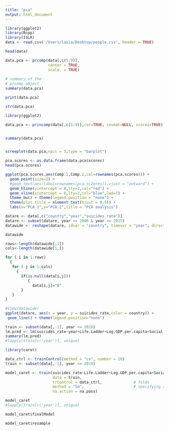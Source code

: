 ```yaml
---
title: "pca"
output: html_document
---
```


```r
library(ggplot2)
library(Rcpp)
library(ISLR)
data <- read.csv('/Users/lasia/Desktop/people.csv', header = TRUE)

head(data)
```

```r

data.pca <- prcomp(data[,c(5:9)],
                   center = TRUE,
                   scale. = TRUE)
  
# summary of the 
# prcomp object
summary(data.pca)

print(data.pca)

str(data.pca)
```
```r
library(ggplot2)

data.pca <- princomp(data[,c(5:9)],cor=TRUE, covmat=NULL, scores=TRUE)


summary(data.pca)


screeplot(data.pca,npcs = 5,type = "barplot")
```
```r
pca.scores <- as.data.frame(data.pca$scores)
head(pca.scores)

ggplot(pca.scores,aes(Comp.1,Comp.2,col=rownames(pca.scores))) + 
  geom_point(size=2) + 
  #geom_text(aes(label=rownames(pca.sc2ores)),vjust = "outward") + 
  geom_hline(yintercept = 0,lty=2,col="red") + 
  geom_vline(xintercept = 0,lty=2,col="blue",lwd=1) +
  theme_bw() + theme(legend.position = "none") + 
  theme(plot.title = element_text(hjust = 0.5)) + 
  labs(x="PCA_1",y="PCA_2",title = "PCA analysis")
```

```r
datare <- data[,c("country","year","suicides_rate")]
datare <- subset(datare, year >= 2006 & year <= 2015)
datawide <- reshape(datare, idvar = "country", timevar = "year", direction = "wide")

datawide

rows<-length(datawide[,1])
cols<-length(datawide[1,])

for ( i in 1:rows)
  {
   for ( j in 1:cols)
     {
       if(is.null(data[i,j]))
          {
            data[i,j]="0"
       }
   }
}

#View(datawide)
ggplot(datare, aes(x = year, y = suicides_rate,color = country)) +
 geom_line() + theme(legend.position="none")

```

```r
train <- subset(data[,-1], year <= 2010)
lm.pred <- lm(suicides_rate~year+Life.Ladder+Log.GDP.per.capita+Social.support+Healthy.life.expectancy.at.birth, data=train)
summary(lm.pred)
#lapply(train[c('year')], unique)
```

```r
library(caret)

data_ctrl <- trainControl(method = "cv", number = 10)
train <- subset(data[,-1], year <= 2010)

model_caret <- train(suicides_rate~Life.Ladder+Log.GDP.per.capita+Social.support+Healthy.life.expectancy.at.birth,   # model to fit
                     data = train,                        
                     trControl = data_ctrl,              # folds
                     method = "lm",                      # specifying regression model
                     na.action = na.pass)

model_caret
#lapply(train[c('year')], unique)
```

```r
model_caret$finalModel

model_caret$resample
```